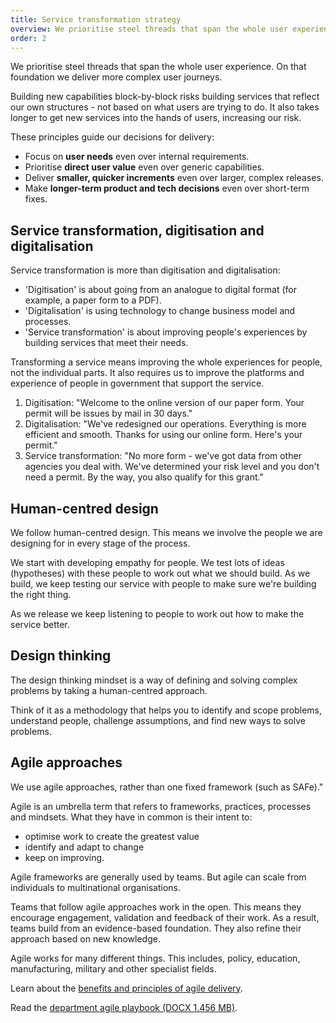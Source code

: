 ```yaml
---
title: Service transformation strategy
overview: We prioritise steel threads that span the whole user experience. On that foundation we deliver more complex user journeys.
order: 2
---
```


We prioritise steel threads that span the whole user experience. On that foundation we deliver more complex user journeys.

Building new capabilities block-by-block risks building services that reflect our own structures - not based on what users are trying to do. It also takes longer to get new services into the hands of users, increasing our risk.

These principles guide our decisions for delivery:

- Focus on **user needs** even over internal requirements.
- Prioritise **direct user value** even over generic capabilities.
- Deliver **smaller, quicker increments** even over larger, complex releases.
- Make **longer-term product and tech decisions** even over short-term fixes.

## Service transformation, digitisation and digitalisation

Service transformation is more than digitisation and digitalisation:

- 'Digitisation' is about going from an analogue to digital format (for example, a paper form to a PDF).
- 'Digitalisation' is using technology to change business model and processes.
- 'Service transformation' is about improving people's experiences by building services that meet their needs.

Transforming a service means improving the whole experiences for people, not the individual parts. It also requires us to improve the platforms and experience of people in government that support the service.

<PageAlert tone="info">
	<ol>
		<li>
			Digitisation: "Welcome to the online version of our paper form. Your
			permit will be issues by mail in 30 days."
		</li>
		<li>
			Digitalisation: "We've redesigned our operations. Everything is more
			efficient and smooth. Thanks for using our online form. Here's your
			permit."
		</li>
		<li>
			Service transformation: "No more form - we've got data from other agencies
			you deal with. We've determined your risk level and you don't need a
			permit. By the way, you also qualify for this grant."
		</li>
	</ol>
</PageAlert>

## Human-centred design

We follow human-centred design. This means we involve the people we are designing for in every stage of the process.

We start with developing empathy for people. We test lots of ideas (hypotheses) with these people to work out what we should build. As we build, we keep testing our service with people to make sure we're building the right thing.

As we release we keep listening to people to work out how to make the service better.

## Design thinking

The design thinking mindset is a way of defining and solving complex problems by taking a human-centred approach.

Think of it as a methodology that helps you to identify and scope problems, understand people, challenge assumptions, and find new ways to solve problems.

## Agile approaches

We use agile approaches, rather than one fixed framework (such as SAFe)."

Agile is an umbrella term that refers to frameworks, practices, processes and mindsets. What they have in common is their intent to:

- optimise work to create the greatest value
- identify and adapt to change
- keep on improving.

Agile frameworks are generally used by teams. But agile can scale from individuals to multinational organisations.

Teams that follow agile approaches work in the open. This means they encourage engagement, validation and feedback of their work. As a result, teams build from an evidence-based foundation. They also refine their approach based on new knowledge.

Agile works for many different things. This includes, policy, education, manufacturing, military and other specialist fields.

Learn about the [benefits and principles of agile delivery](./agile).

Read the [department agile playbook (DOCX 1.456 MB)](https://deptagriculture.sharepoint.com/:w:/r/teams/AG-TradeReformPortfolioNetwork/Shared%20Documents/Portfolio%20reference%20documents/Agile/DRAFT%20Modern%20Ways%20of%20Working%20Agile%20Playbook.docx?d=wc4bc315c191d4a1abdb80dfd30e491b5&csf=1&web=1&e=vcoYCk).
